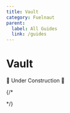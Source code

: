 ```yaml
---
title: Vault
category: Fuelnaut
parent:
  label: All Guides
  link: /guides
---
```


# Vault

🚧 Under Construction 🚧

{/* <FuelnautLevel
description="To beat this level, you'll need to correctly guess the vault password."
level={props.level}
bytecode={props.bytecode}
abiJSON={props.abiJSON}
/>

<CodeImport
  file="../../examples/fuelnaut/vault/src/main.sw"
  lang="sway"
/> */}
